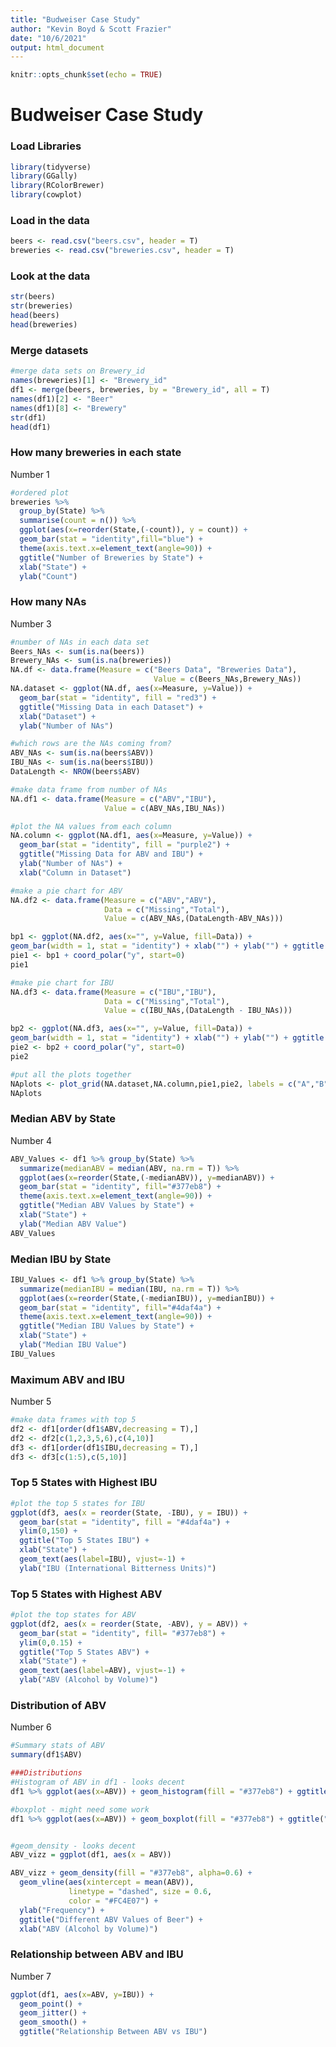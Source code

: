 ```yaml
---
title: "Budweiser Case Study"
author: "Kevin Boyd & Scott Frazier"
date: "10/6/2021"
output: html_document
---
```


```r
knitr::opts_chunk$set(echo = TRUE)
```

# Budweiser Case Study


### Load Libraries
```r
library(tidyverse)
library(GGally)
library(RColorBrewer)
library(cowplot)
```


### Load in the data
```r
beers <- read.csv("beers.csv", header = T)
breweries <- read.csv("breweries.csv", header = T)
```


### Look at the data
```r
str(beers)
str(breweries)
head(beers)
head(breweries)
```


### Merge datasets
```r
#merge data sets on Brewery_id
names(breweries)[1] <- "Brewery_id"
df1 <- merge(beers, breweries, by = "Brewery_id", all = T)
names(df1)[2] <- "Beer"
names(df1)[8] <- "Brewery"
str(df1)
head(df1)
```


### How many breweries in each state
Number 1
```r
#ordered plot
breweries %>%
  group_by(State) %>%
  summarise(count = n()) %>%
  ggplot(aes(x=reorder(State,(-count)), y = count)) +
  geom_bar(stat = "identity",fill="blue") +
  theme(axis.text.x=element_text(angle=90)) +
  ggtitle("Number of Breweries by State") +
  xlab("State") +
  ylab("Count")
```


### How many NAs
Number 3
```r
#number of NAs in each data set
Beers_NAs <- sum(is.na(beers))
Brewery_NAs <- sum(is.na(breweries))
NA.df <- data.frame(Measure = c("Beers Data", "Breweries Data"), 
                                Value = c(Beers_NAs,Brewery_NAs))
NA.dataset <- ggplot(NA.df, aes(x=Measure, y=Value)) +
  geom_bar(stat = "identity", fill = "red3") +
  ggtitle("Missing Data in each Dataset") +
  xlab("Dataset") +
  ylab("Number of NAs")

#which rows are the NAs coming from?
ABV_NAs <- sum(is.na(beers$ABV))
IBU_NAs <- sum(is.na(beers$IBU))
DataLength <- NROW(beers$ABV)

#make data frame from number of NAs
NA.df1 <- data.frame(Measure = c("ABV","IBU"),
                     Value = c(ABV_NAs,IBU_NAs))

#plot the NA values from each column
NA.column <- ggplot(NA.df1, aes(x=Measure, y=Value)) +
  geom_bar(stat = "identity", fill = "purple2") +
  ggtitle("Missing Data for ABV and IBU") +
  ylab("Number of NAs") +
  xlab("Column in Dataset")

#make a pie chart for ABV
NA.df2 <- data.frame(Measure = c("ABV","ABV"), 
                     Data = c("Missing","Total"),
                     Value = c(ABV_NAs,(DataLength-ABV_NAs)))

bp1 <- ggplot(NA.df2, aes(x="", y=Value, fill=Data)) +
geom_bar(width = 1, stat = "identity") + xlab("") + ylab("") + ggtitle("Missing ABV Data")
pie1 <- bp1 + coord_polar("y", start=0)
pie1

#make pie chart for IBU
NA.df3 <- data.frame(Measure = c("IBU","IBU"), 
                     Data = c("Missing","Total"),
                     Value = c(IBU_NAs,(DataLength - IBU_NAs)))

bp2 <- ggplot(NA.df3, aes(x="", y=Value, fill=Data)) +
geom_bar(width = 1, stat = "identity") + xlab("") + ylab("") + ggtitle("Missing IBU Data")
pie2 <- bp2 + coord_polar("y", start=0)
pie2

#put all the plots together
NAplots <- plot_grid(NA.dataset,NA.column,pie1,pie2, labels = c("A","B","C","D"))
NAplots
```


### Median ABV by State
Number 4
```r
ABV_Values <- df1 %>% group_by(State) %>%
  summarize(medianABV = median(ABV, na.rm = T)) %>%
  ggplot(aes(x=reorder(State,(-medianABV)), y=medianABV)) +
  geom_bar(stat = "identity", fill="#377eb8") +
  theme(axis.text.x=element_text(angle=90)) +
  ggtitle("Median ABV Values by State") +
  xlab("State") +
  ylab("Median ABV Value")
ABV_Values
```


### Median IBU by State
```r
IBU_Values <- df1 %>% group_by(State) %>%
  summarize(medianIBU = median(IBU, na.rm = T)) %>%
  ggplot(aes(x=reorder(State,(-medianIBU)), y=medianIBU)) +
  geom_bar(stat = "identity", fill="#4daf4a") +
  theme(axis.text.x=element_text(angle=90)) +
  ggtitle("Median IBU Values by State") +
  xlab("State") +
  ylab("Median IBU Value")
IBU_Values
```


### Maximum ABV and IBU
Number 5
```r
#make data frames with top 5 
df2 <- df1[order(df1$ABV,decreasing = T),]
df2 <- df2[c(1,2,3,5,6),c(4,10)]
df3 <- df1[order(df1$IBU,decreasing = T),]
df3 <- df3[c(1:5),c(5,10)]
```

### Top 5 States with Highest IBU
```r
#plot the top 5 states for IBU
ggplot(df3, aes(x = reorder(State, -IBU), y = IBU)) + 
  geom_bar(stat = "identity", fill = "#4daf4a") +
  ylim(0,150) +
  ggtitle("Top 5 States IBU") +
  xlab("State") +
  geom_text(aes(label=IBU), vjust=-1) +
  ylab("IBU (International Bitterness Units)")
```

### Top 5 States with Highest ABV
```r
#plot the top states for ABV
ggplot(df2, aes(x = reorder(State, -ABV), y = ABV)) + 
  geom_bar(stat = "identity", fill= "#377eb8") +
  ylim(0,0.15) +
  ggtitle("Top 5 States ABV") +
  xlab("State") +
  geom_text(aes(label=ABV), vjust=-1) +
  ylab("ABV (Alcohol by Volume)")
```


### Distribution of ABV
Number 6
```r
#Summary stats of ABV
summary(df1$ABV)

###Distributions
#Histogram of ABV in df1 - looks decent
df1 %>% ggplot(aes(x=ABV)) + geom_histogram(fill = "#377eb8") + ggtitle("Different ABV Values of Beer") + labs(x="ABV (Alcohol by Volume)", y="Frequency")

#boxplot - might need some work
df1 %>% ggplot(aes(x=ABV)) + geom_boxplot(fill = "#377eb8") + ggtitle("Different ABV Values of Beer") + labs(x="ABV (Alcohol by Volume)", y="") + coord_flip()


#geom_density - looks decent
ABV_vizz = ggplot(df1, aes(x = ABV))

ABV_vizz + geom_density(fill = "#377eb8", alpha=0.6) +
  geom_vline(aes(xintercept = mean(ABV)), 
             linetype = "dashed", size = 0.6,
             color = "#FC4E07") +
  ylab("Frequency") +
  ggtitle("Different ABV Values of Beer") +
  xlab("ABV (Alcohol by Volume)")
```


### Relationship between ABV and IBU
Number 7
```r
ggplot(df1, aes(x=ABV, y=IBU)) +
  geom_point() +
  geom_jitter() +
  geom_smooth() +
  ggtitle("Relationship Between ABV vs IBU")
```





